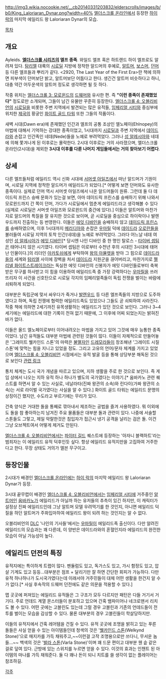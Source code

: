 http://img3.wikia.nocookie.net/__cb20140331203832/elderscrolls/images/b/b0/King_Laloriaran_Dynar.png?width=40%
[[엘더스크롤 온라인]]에서 등장한 [[하이 락]]의 마지막 에일리드 왕 Laloriaran Dynar의 모습.

[[목차]]

== 개요 ==
Ayleids. '''[[엘더스크롤 시리즈]]의 엘프 종족'''. 와일드 엘프 혹은 하트랜드 하이 엘프로도 알려져 있다. [[탐리엘]] 대륙의 [[시로딜]] 지방에 정착한 알드머의 후예로, [[알트머]], [[보스머]], [[던머]] 등 다른 엘프들과 뿌리가 같다. <2920, The Last Year of the First Era>란 책에 의하면 피부색이 던머보단 밝고, 알트머보단 어둡다고 한다. 생긴건 알트머 비슷하다고 하니, 대충 약간 어두운색의 알트머 정도로 생각하면 될 듯 하다.  

작중 위치는 [[엘더스크롤 3: 모로윈드]]의 [[드웨머]]와 유사한 편. 즉 '''"이런 종족이 존재했었다"''' 정도로만 소개되며, 그들이 남긴 유물만 꾸준히 등장한다. [[엘더스크롤 4: 오블리비언]]의 [[시로딜]]을 비롯한 주변 지역에서 발견되는 많은 유적들, [[임페리얼 시티]]와 중심부에 위치한 [[제국(엘더스크롤 시리즈)|제국]]의 황궁인 [[화이트 골드 타워]] 또한 그들의 작품이다. 

새벽 시대(Dawn era)에 존재했던 인간과 엘프의 공통 조상인 엘노페이(Ehlnopey)의 마법에 대해서 기억하는 강대한 종족이었고, 1시대까지 [[시로딜]]과 주변 지역에서 [[데이드라]]와 손잡고 인간족인 네데(Nede)들을 노예로 부려먹었다. 그러나 [[성 알레시아]]와 네데에 의해 쫓겨나게 된 이후로는 몰락한다. 2시대 이후로는 거의 사라졌으며, 엘더스크롤 온라인(2시대)을 제외한 '''3시대 이후를 다룬 나머지 게임들에서는 거의 찾아보기 어렵다'''.   

== 상세 ==
다른 엘프들처럼 에일리드 역시 신화 시대에 [[서머셋 아일즈]]에서 떠난 알드머가 기원이며, 시로딜 지역에 정착한 알드머가 에일리드가 되었다.[* 어떻게 보면 던머와도 유사한 종족이다. 실제로 던머 역시 서머셋 아일즈에서 나온 알드머들이 원류. 그런데 둘 다 데이드릭 프린스 숭배 문화가 있는걸 보면, 아마 데이드릭 프린스를 숭배하기 위해 나와서 모로윈드까지 간 쪽이 던머, 가다가 시로딜에서 멈춘게 에일리드라고 생각해볼 수 있다(실제로 시로딜은 서머셋 아일즈와 모로윈드의 중간에 있다).] 이들은 알트머와 마찬가지로 알드머의 특질을 잘 유지한 것으로 보이며, 곧 시로딜을 중심으로 하이락이나 발렌우드까지 진출하는 등 번영한다. 이들은 [[에잇 디바인]]을 숭배하지 않고 [[데이드릭 프린스]]를 숭배하였으며, 이후 1시대까지 [[메리디아]]와 손잡은 [[우마릴]] 덕에 [[데이드라]] [[오로란]]들을 불러들여 시로딜 지역의 토착 인간(네데)을 노예로 부려먹었다. 그러다 어느날 네데 여성인 [[성 알레시아]]가 [[에잇 디바인]][* 당시엔 나인 디바인 중 한 명인 탈로스 - [[타이버 셉팀]]은 태어나지 않은 시기였다. 타이버 셉팀은 이로부터 수천년 후의 시대인 3시대에 태어난 인물이다.]의 리더인 [[아카토쉬]]에게 부탁하여 [[왕의 아뮬렛]]을 받아 그 힘으로 [[데이드라]]들의 세계와 [[탐리엘]] 사이에 장벽을 처서 [[데이드라]] 지원군을 끊어버리고, 마찬가지로 [[펠리넬 화이트스트레이크]]라는 독실한 에잇 디바인의 신봉자가 에잇 디바인들로부터 축복 받은 무구를 하사받고 이 힘을 이용하여 에일리드족 중 가장 강력하다는 [[우마릴]]을 쓰러뜨리자 이 사건을 신호탄으로 시로딜 각지의 임페리얼족들이 독립 전쟁을 벌이는 바람에 쇠퇴하게 되었다.

대부분은 독립군에 맞서 싸우다가 죽거나 [[발렌우드]] 등 다른 엘프족들의 지방으로 도주하였다고 하며, 독립 전쟁에 협력한 에일리드족도 있었으나 그들도 곧 쇠퇴하여 사라진다. 작중 책에 의하면 2세기까진 유목생활하는 에일리드가 있던 것으로 보인다. 그러나 3~4세기에는 에일리드에 대한 기록이 전혀 없기 때문에, 그 이후에 어찌 되었는지는 밝혀진 바가 없다.
 
이들은 올드 엘노페이로부터 이어내려오는 마법을 가지고 있어 그것에 매우 능통한 종족이었다. 남긴 유적들도 대부분 마법에 관련된 것들이 많다. 이들이 자체적으로 만들어놓은 '그레이트 웰카인드 스톤'의 마력은 [[불멸자]]인 [[드레모라]]들이 창조해낸 '그레이트 시질 스톤'에 맞먹는 힘을 지니고 있었을 정도. 그리고 고유의 언어/문자 체계를 가지고 있었으며 [[엘더스크롤 4: 오블리비언]] 시점에서는 유적 발굴 등을 통해 상당부분 해독된 것으로 보인다 [http://www.uesp.net/wiki/Lore:Ayleid_Language#cite_note-AyleidReferenceText-1 관련 링크]

통치 체계는 도시 국가 개념을 따르고 있으며, 지하 생활을 주로 한 것으로 보인다. 즉 게임 상에서 나오는 지하 유적 하나 하나가 별도의 국가였다는 이야기.[* 움바카노 관련 퀘스트를 하면서 알 수 있는 사실로, 네날라타(진짜 왕관의 소속)와 린다이(가짜 왕관의 소속)는 서로 라이벌 국가였다는 사실을 알 수 있다.] 화이트 골드 타워는 에일리드 문명의 상징이긴 했지만, 수도라고 부르기에는 무리가 있다.

건축 양식은 거대한 돌을 통째로 깎아내서 제조하는 공법을 즐겨 사용하였다. 뭐 이외에도 돌을 참 좋아하는지 남겨진 주요 물품들은 대부분 돌과 관련이 있다. 나중에 서술할 스톤들도 그렇고, 제일 악랄한것은 침입자가 접근시 냉기 공격을 날리는 검은 돌. 이건 그냥 오브젝트여서 어떻게 제거도 안된다.

[[엘더스크롤 4: 오블리비언]]에서는 [[파이터 길드]] 퀘스트에 등장하는 '아자니 블랙하트'라는 범죄자는 이 에일리드 유적 덕후인듯 싶다. 항상 에일리드 유적지만을 고집하여 거주한다고 한다. 무장 상태도 거의가 엘븐 무구이고.

== 등장인물 ==
2시대가 배경인 [[엘더스크롤 온라인]]에는 [[하이 락]]의 마지막 에일리드 왕 Laloriaran Dynar가 등장.

3시대 끝무렵이 배경인 [[엘더스크롤 4: 오블리비언]]에서는 [[임페리얼 시티]]에 거주중인 [[알트머]]인 [[움바카노]]가 에일리드가 아닐까 하는 유저들의 추측이 있긴 하지만, 이 캐릭터가 설정상 진짜 에일리드인데 그냥 알트머 모델 우려먹기를 한 것인지, 아니면 에일리드 덕질을 하던 알트머가 주화입마하여 에일리드 왕이 되려 하는 것인지는 알 수 없다. 

오블리비언의 [[DLC]] '나인의 기사들'에서는 [[우마릴]]이 에일리드족 출신이다. 다만 알려진 에일리드의 모습과는 꽤 다른데, 이 양반은 데이드라와의 혼혈인지라 에일리드의 완전한 모습이 아닐 가능성이 높다.

== 에일리드 던전의 특징 ==
유적지에는 특이하게 트랩이 많다. 펜듈럼도 있고, 독가스도 있고, 가시 함정도 있고, 압살 기계도 있고 등등...대부분은 점프 + 달리기만 잘 하면 간단한 회피가 가능하다. 다만 유적 하나하나가 도시국가였다는데 이래서야 거주민들이 대체 어떤 생활을 한건지 알 수가 없다.[* 사실 후속작의 드웨머 던전에도 같은 의문을 적용할 수 있다.]

맵 곳곳에 퍼져있는 에일리드 유적들은 그 구조가 모두 다르지만 패턴은 다들 거기서 거기다. 주로 언데드 계열 몬스터들이 분포하고 있으며 간혹 뱀파이어나 네크로맨서 리치도 볼 수 있다. 어떤 곳에는 고블린도 있는데 그럴 경우 고블린과 기존의 언데드들이 전투를 벌이는 모습을 감상할 수 있다. 물론 대부분의 경우 고블린들이 학살당하지만.
 
이들의 유적지에서 간혹 레어템을 건질 수 있다. 유적 곳곳에 조명을 밝히고 있는 푸른 돌들은 사실 얻을 수 있는 아이템들인데 청색의 것은 '[[웰카인드 스톤]](Welkynd Stone)'으로 매지카를 가득 채워주고,~~이런걸 고작 조명용으로만 쓰다니, 무서운 놈들...~~ 백색의 것은 '[[발라 스톤]](Varla Stone)'이며 꽤 드문 편이고 대부분 웬 솥 같은 걸로 덮여 있다. 근방에 있는 스위치를 누르면 얻을 수 있다. 이것의 효과는 인챈트 된 아이템의 마나를 가득 채워준다. 둘 다 꽤나 돈이 되니 치트를 쓸 생각이 없는 플레이어는 참조하길.

[[각주]]
